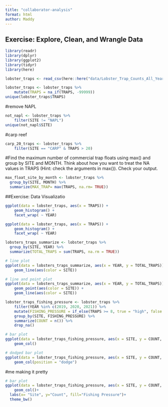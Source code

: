 ```yaml
---
title: "collaborator-analysis"
format: html
author: Maddy
---
```

## Exercise: Explore, Clean, and Wrangle Data

```r
library(readr)
library(dplyr)
library(ggplot2)
library(tidyr)
library(here)
```

```r
lobster_traps <- read_csv(here::here("data/Lobster_Trap_Counts_All_Years_20210519.csv"))
```

```r
lobster_traps <- lobster_traps %>% 
    mutate(TRAPS = na_if(TRAPS, -99999))
unique(lobster_traps$TRAPS)
```
#remove NAPL
```r
not_napl <- lobster_traps %>% 
    filter(SITE != "NAPL")
unique(not_napl$SITE)
```

#carp reef
```r
carp_20_traps <- lobster_traps %>% 
    filter(SITE == "CARP" & TRAPS > 20)
```

#Find the maximum number of commercial trap floats using max() and group by SITE and MONTH. Think about how you want to treat the NA values in TRAPS (Hint: check the arguments in max()). Check your output.

```r
max_float_site_by_month <- lobster_traps %>% 
  group_by(SITE, MONTH) %>% 
  summarize(MAX_TRAP= max(TRAPS, na.rm= TRUE)) 
```

##Exercise: Data Visualizatio

```r
ggplot(data = lobster_traps, aes(x = TRAPS)) +
    geom_histogram() +
    facet_wrap( ~ YEAR)
```


```r
ggplot(data = lobster_traps, aes(x = TRAPS)) +
    geom_histogram() +
    facet_wrap( ~ YEAR)
```

```r
lobsters_traps_summarize <- lobster_traps %>% 
  group_by(SITE, YEAR) %>% 
  summarize(TOTAL_TRAPS = sum(TRAPS, na.rm = TRUE))
```

```r
# line plot
ggplot(data = lobsters_traps_summarize, aes(x = YEAR, y = TOTAL_TRAPS)) +
    geom_line(aes(color = SITE))

# line and point plot
ggplot(data = lobsters_traps_summarize, aes(x = YEAR, y = TOTAL_TRAPS)) +
    geom_point(aes(color = SITE)) +
    geom_line(aes(color = SITE))
```


```r
lobster_traps_fishing_pressure <- lobster_traps %>% 
    filter(YEAR %in% c(2019, 2020, 2021)) %>%
    mutate(FISHING_PRESSURE = if_else(TRAPS >= 8, true = "high", false = "low")) %>%
    group_by(SITE, FISHING_PRESSURE) %>%
    summarize(COUNT = n()) %>%
    drop_na()
```

```r
# bar plot
ggplot(data = lobster_traps_fishing_pressure, aes(x = SITE, y = COUNT, fill = FISHING_PRESSURE)) +
    geom_col()

# dodged bar plot
ggplot(data = lobster_traps_fishing_pressure, aes(x = SITE, y = COUNT, fill = FISHING_PRESSURE)) +
    geom_col(position = "dodge")
```

#me making it pretty
```r
# bar plot
ggplot(data = lobster_traps_fishing_pressure, aes(x = SITE, y = COUNT, fill = FISHING_PRESSURE)) +
    geom_col()+
  labs(x= "Site", y="Count", fill="Fishing Pressure")+
  theme_bw()
```


